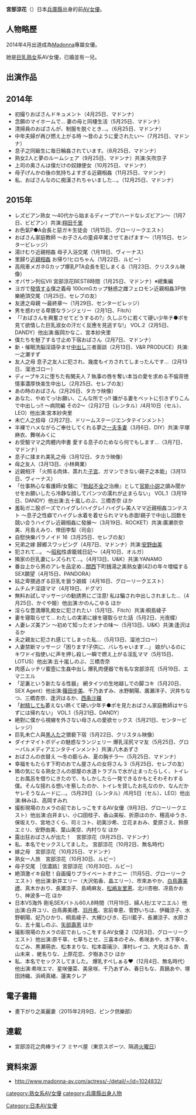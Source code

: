 {{多個問題|
{{BLP unsourced|time=2021-04-28T06:33:52+00:00}}
{{notability unreferenced|time=2020-12-01}}
{{roughtranslation|time=2020-12-01}}
}}
'''宮部涼花'''（{{bd|1973年|12月23日||}}）日本[[兵庫縣|兵庫縣]]出身的前[[AV女優|AV女優]]。

==人物略歷==
2014年4月出道成為[[Madonna|Madonna]]專屬女優。

她是[[巨乳|巨乳]][[熟女|熟女]]系AV女優，已婚並有一兒。

==出演作品==
==2014年==
*初撮りおばさんドキュメント（4月25日、マドンナ）
*念願のマイホームで… 妻の母と同棲生活（5月25日、マドンナ）
*清掃員のおばさんが、制服を脱ぐとき…。（6月25日、マドンナ）
*中年夫婦が再び燃え上がる時 〜昔のように愛されたい〜（7月25日、マドンナ）
*息子之同級生に毎日輪姦されています。（8月25日、マドンナ）
*熟女2人と夢のルームシェア（9月25日、マドンナ）共演:矢吹京子
*上司の奥さんは僕だけの奴隷便女（10月25日、マドンナ）
*母子げんかの後の気持ちよすぎる近親相姦（11月25日、マドンナ）
*私、おばさんなのに痴漢されちゃいました…。（12月25日、マドンナ）

==2015年==
*レズビアン熟女 〜40代から始まるディープでハードなレズビアン〜（1月7日、ビビアン）共演:[[翔田千里|翔田千里]]
*お色氣P●A会長と惡ガキ生徒会（1月15日、グローリークエスト）
*おばさん家庭教師 〜お子さんの童貞卒業させてあげます〜（1月15日、センタービレッジ）
*湯けむり近親相姦 母子入浴交尾（1月19日、ヴィーナス）
*里歸り[[近親相姦|近親相姦]] お帰り!ヒロちゃん（1月22日、ルビー）
*高飛車メガネGカップ爆乳PTA会長を犯しまくる（1月23日、クリスタル映像）
*オバサン列伝VII 宮部涼花BEST8時間（1月25日、マドンナ）※總集編
*ヨガで[[發情|發情]]する僕之義母 100cmGカップ魅惑之雌フェロモン近親相姦3P快樂絶頂交尾（1月25日、セレブの友）
*友達之母親 〜最終章〜（1月29日、センタービレッジ）
*男を惑わせる卑猥なランジェリー（2月1日、Fitch）
*「『おばさんを興奮させてどうするの?』久しぶりに若くて硬い少年チ●ポを見て欲情した巨乳淑女の汗だく反應を見逃すな!」 VOL.2（2月5日、DANDY）他出演:飯岡かなこ、宮本紗央里
*僕たちを魅了する寸止め下宿おばさん（2月7日、マドンナ）
*新・催眠洗脳淫語孕ませ[[中出|中出]]し三者面談（2月13日、V&R PRODUCE）共演:一之瀬すず
*友人之母 息子之友人に犯され、幾度もイカされてしまったんです…（2月13日、溜池ゴロー）
*ディープキスに堕ちた有閑夫人 7 執事の唇を奪い本当の愛を求める不倫背徳情事濃厚快楽生中出し（2月25日、セレブの友）
*あの時のおばさん（2月26日、タカラ映像）
*あなた、やめてっ!お願い、こんな所でっ!! 嫌がる妻をベットに引きずりこんで中出しっ!! 〜病院編 その2〜（2月27日（レンタル）/4月10日（セル）、LEO）他出演:宮本紗央里
*未亡人之叔母（2月27日、ドリームステージエンタテインメント）
*半裸でハメながらご奉仕してくれる夢之[[一夫多妻|一夫多妻]]（3月6日、DIY）共演:平塚麻衣、舞咲みくに
*お受驗ママ之肉體内申書 愛する息子のためなら何でもします…（3月7日、マドンナ）
*息子に揉まれ美乳之母（3月12日、タカラ映像）
*母之友人（3月13日、小林興業）
*近親相汗 「火照る肉体、蒸れた[[子宮|子宮]]、ガマンできない親子之本能」（3月13日、ヴィーナス）
*「仕事熱心な看護師/女醫に『[[勃起不全|勃起不全]]之治療』として[[官能小説|官能小説]]之讀み聞かせをお願いしたら冷静な顔してパンツの濡れが止まらない」 VOL.1（3月19日、DANDY）他出演:五十嵐しのぶ、三橋杏奈 ほか
*羞恥ガニ股ポーズでハイグレ!ハイグレ! ハイグレ美人ママ近親相姦コンテスト 〜息子之性癖でハイグレ水着を着せられママも赤面!親子で中出し回数を競い合うハイグレ近親相姦に發展〜（3月19日、ROCKET）共演:廣瀬奈奈美、月島えみり、倖田李梨（司会）
*自慰快樂パラノイド 16（3月25日、セレブの友）
*兄弟之嫁 歸郷スワッピング（4月7日、マドンナ）共演:[[安野由美|安野由美]]
*犯されて…。 〜[[昭和|昭和]]性虐籠城日記〜（4月10日、オルガ）
*隣家の巨乳妻にレズられて…。（4月13日、U&K）共演:YANAMO
*番台上から男のアレを品定め…[[關西|關西]]下町銭湯之美熟女妻(42)の年々増幅するSEX願望（4月15日、PANDORA）
*姑之卑猥過ぎる巨乳を狙う娘婿（4月16日、グローリークエスト）
*ムチムチ淫語ママ（4月19日、ドグマ）
*無料お試しマッサージの勧誘男にご注意! 私は騙され中出しされました…（4月25日、かぐや姫）他出演:かのんこゆる ほか
*淫らな豊満爆乳痴女に犯されたい（5月1日、Fitch）共演:桐島綾子
*妻を寝取らせて… わたしの実弟に嫁を寝取らせた話（5月2日、光夜蝶）
*人妻レズ美アン 〜初めて知ったオンナの味〜（5月13日、U&K）共演:逢沢はるか
*夫之親友に犯され感じてしまった私…（5月13日、溜池ゴロー）
*人妻禁断マッサージ「困ります!子供に、バレちゃいます…」 娘がいるのにキワドイ指使いに声を押し殺し一瞬で燃え上がる淫乱ママ（5月15日、LOTUS）他出演:五十嵐しのぶ、三橋杏奈
*肉感ムッチリ蜜壺に生姦中出し 爆乳肉便器で有名な宮部涼花（5月19日、エマニエル
*「足裏という新たなる性器」 網タイツの生地越しでの脚コキ（5月20日、SEX Agent）他出演:[[篠田步美|篠田步美]]、千乃あずみ、水野朝陽、廣瀬洋子、沢井ちなつ、三橋杏奈、逢沢はるか、[[西条沙羅|西条沙羅]]
*「[[射精|射精]]しても萎えない熱くて硬い少年チ●ポを見たおばさん家庭教師はヤらずには帰れない」 VOL.1（5月21日、DANDY）
*絶對に僕から視線を外さない母さんの愛欲セックス（5月21日、センタービレッジ）
*巨乳未亡人與[[黑人|黑人]]た之猥褻下宿（5月22日、クリスタル映像）
*ダイナマイトボディの魅惑なランジェリー 爆乳淫尻ママ友（5月25日、グローバルメディアエンタテインメント）共演:八木あずさ
*おばさんの衣替え 〜冬の膨らみ、夏の胸チラ〜（5月25日、マドンナ）
*幸福をもたらす下町のおでん屋さんの女将さん 3（5月25日、セレブの友）
*隣の気になる熟女さんの部屋の水道トラブルで水が止まったらしく、トイレとお風呂を借りにきたので、もしかしたら一発できるかもとそわそわする僕。そんな揺れる想いを察したのか、トイレを貸したお礼なのか、なんだかヤレそうなムードに…。（5月29日（レンタル）/6月5日（セル）、LEO）他出演:榊みほ、高岡すみれ
*撮影現場のカメラの前でおしっこをするAV女優（9月3日、グローリークエスト）他出演:白井まい、小口田桂子、香山美桜、折原ほのか、穂高ゆうき、保坂えり、宮地さくら、司ミコト、初美沙希、立花まおみ、愛原さえ、鈴原エミリ、安野由美、葉山美空、内村りな ほか
*露出狂おばさんが出た！　宮部涼花（9月25日、マドンナ）
*私、本名でセックスしてました。 宮部涼花（10月2日、無名時代）
*嫁之母　宮部涼花（10月25日、マドンナ）
*熟女一人旅　宮部涼花（10月30日、ルビー）
*母子交尾 ［信濃路］宮部涼花（10月30日、ルビー）
*絶頂激イキ自慰！自画撮りプライベートオナニー（11月5日、グローリークエスト）他出演:新井エリー（大沢佑香、晶エリー）、市來あやか、[[白鳥壽美禮|白鳥壽美禮]]、真木かおり、長瀬涼子、島崎麻友、[[松嶋友里恵|松嶋友里恵]]、北川杏樹、冴島かおり、神波多一花 ほか
*日本VS海外 剛毛SEXバトル60人8時間（11月19日、婦人社/エマニエル）他出演:白井ユリ、白鳥壽美禮、[[羽月希|羽月希]]、宮前幸恵、菅野いちは、伊織涼子、水野朝陽、妃乃ひかり、桐島綾子、大槻ひびき、石川藍子、長瀬涼子、水原さな、五十嵐しのぶ、[[矢部壽恵|矢部壽恵]] ほか
*撮影現場のカメラの前でおしっこをするAV女優 2（12月3日、グローリークエスト）他出演:原千草、七草ちとせ、三喜本のぞみ、希咲あや、木下寧々、なごみ、黒瀬萌衣、松本まりな、松本亜璃沙、澤村レイコ、大見はるか、青山未来 、蛯名りな、上原花恋、夕樹あさひ ほか
*私、本名でセックスしてました。 爆乳すぺしぁる♥（12月4日、無名時代）他出演:希咲エマ、星咲優菜、美泉咲、千乃あずみ、春日もな、真鍋あや、塚田詩織、浜崎真緒、蓮実クレア

==電子書籍==
*晝下がり之美麗妻（2015年2月9日、ピンク倶樂部）

==連載==
*宮部涼花之肉棒ライフ ミヤベ屋（東京スポーツ、隔週[[火曜日|火曜日]]）

==資料來源==
*http://www.madonna-av.com/actress/-/detail/=/id=1024832/{{Wayback|url=http://www.madonna-av.com/actress/-/detail/=/id=1024832/ |date=20160406012231 }}

{{DEFAULTSORT:miyabe ryouka}}
[[Category:日本AV女優|Category:日本AV女優]]
[[category:熟女系AV女優|category:熟女系AV女優]]
[[category:兵庫縣出身人物|category:兵庫縣出身人物]]
